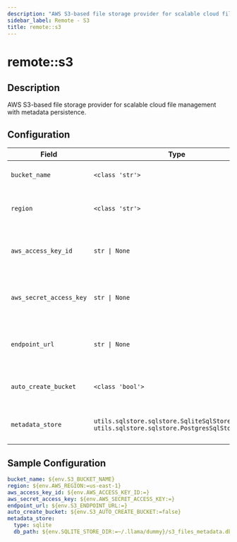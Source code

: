 ```yaml
---
description: "AWS S3-based file storage provider for scalable cloud file management with metadata persistence."
sidebar_label: Remote - S3
title: remote::s3
---
```


# remote::s3

## Description

AWS S3-based file storage provider for scalable cloud file management with metadata persistence.

## Configuration

| Field | Type | Required | Default | Description |
|-------|------|----------|---------|-------------|
| `bucket_name` | `<class 'str'>` | No |  | S3 bucket name to store files |
| `region` | `<class 'str'>` | No | us-east-1 | AWS region where the bucket is located |
| `aws_access_key_id` | `str \| None` | No |  | AWS access key ID (optional if using IAM roles) |
| `aws_secret_access_key` | `str \| None` | No |  | AWS secret access key (optional if using IAM roles) |
| `endpoint_url` | `str \| None` | No |  | Custom S3 endpoint URL (for MinIO, LocalStack, etc.) |
| `auto_create_bucket` | `<class 'bool'>` | No | False | Automatically create the S3 bucket if it doesn't exist |
| `metadata_store` | `utils.sqlstore.sqlstore.SqliteSqlStoreConfig \| utils.sqlstore.sqlstore.PostgresSqlStoreConfig` | No | type=&lt;SqlStoreType.sqlite: 'sqlite'&gt; db_path='~/.llama/runtime/sqlstore.db' | SQL store configuration for file metadata |

## Sample Configuration

```yaml
bucket_name: ${env.S3_BUCKET_NAME}
region: ${env.AWS_REGION:=us-east-1}
aws_access_key_id: ${env.AWS_ACCESS_KEY_ID:=}
aws_secret_access_key: ${env.AWS_SECRET_ACCESS_KEY:=}
endpoint_url: ${env.S3_ENDPOINT_URL:=}
auto_create_bucket: ${env.S3_AUTO_CREATE_BUCKET:=false}
metadata_store:
  type: sqlite
  db_path: ${env.SQLITE_STORE_DIR:=~/.llama/dummy}/s3_files_metadata.db
```
